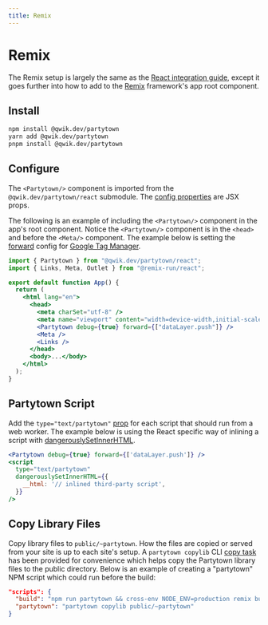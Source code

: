 ```yaml
---
title: Remix
---
```


# Remix

The Remix setup is largely the same as the [React integration guide](/react), except it goes further into how to add to the [Remix](https://remix.run/) framework's app root component.

## Install

```bash
npm install @qwik.dev/partytown
yarn add @qwik.dev/partytown
pnpm install @qwik.dev/partytown
```

## Configure

The `<Partytown/>` component is imported from the `@qwik.dev/partytown/react` submodule. The [config properties](/configuration) are JSX props.

The following is an example of including the `<Partytown/>` component in the app's root component. Notice the `<Partytown/>` component is in the `<head>` and before the `<Meta/>` component. The example below is setting the [forward](/forwarding-events) config for [Google Tag Manager](/google-tag-manager).

```jsx
import { Partytown } from "@qwik.dev/partytown/react";
import { Links, Meta, Outlet } from "@remix-run/react";

export default function App() {
  return (
    <html lang="en">
      <head>
        <meta charSet="utf-8" />
        <meta name="viewport" content="width=device-width,initial-scale=1" />
        <Partytown debug={true} forward={["dataLayer.push"]} />
        <Meta />
        <Links />
      </head>
      <body>...</body>
    </html>
  );
}
```

## Partytown Script

Add the `type="text/partytown"` [prop](/partytown-scripts) for each script that should run from a web worker. The example below is using the React specific way of inlining a script with [dangerouslySetInnerHTML](https://reactjs.org/docs/dom-elements.html#dangerouslysetinnerhtml).

```jsx
<Partytown debug={true} forward={['dataLayer.push']} />
<script
  type="text/partytown"
  dangerouslySetInnerHTML={{
    __html: '// inlined third-party script',
  }}
/>
```

## Copy Library Files

Copy library files to `public/~partytown`. How the files are copied or served from your site is up to each site's setup. A `partytown copylib` CLI [copy task](/copy-library-files) has been provided for convenience which helps copy the Partytown library files to the public directory. Below is an example of creating a "partytown" NPM script which could run before the build:

```json
"scripts": {
  "build": "npm run partytown && cross-env NODE_ENV=production remix build",
  "partytown": "partytown copylib public/~partytown"
}
```
